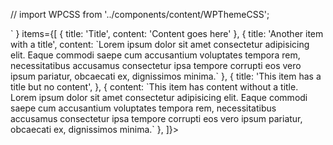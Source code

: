 // import WPCSS from '../components/content/WPThemeCSS';

<Meta title="Components/Icon Lists" />

<Canvas>
    <Story name='Icon List with Arrows'>
        <IconList itemClasses="title-xl" arrowList={true} items={[
            {
                title: 'Title',
                content: 'Content goes here'
            },
            {
                title: 'Another item with a title',
                content: `Lorem ipsum dolor sit amet consectetur adipisicing elit. Eaque commodi saepe cum accusantium voluptates tempora rem, necessitatibus accusamus consectetur ipsa tempore corrupti eos vero ipsum pariatur, obcaecati ex, dignissimos minima.`
            },
            {
                title: 'This item has a title but no content',
            },
            {
                content: `This item has content without a title. Lorem ipsum dolor sit amet consectetur adipisicing elit. Eaque commodi saepe cum accusantium voluptates tempora rem, necessitatibus accusamus consectetur ipsa tempore corrupti eos vero ipsum pariatur, obcaecati ex, dignissimos minima.`
            },
        ]}></IconList>
    </Story>
    <Story name='Icon List with Custom Icon'>
        <IconList itemClasses="title-xl"
            icon={`<svg viewBox="0 0 27 25" xmlns="http://www.w3.org/2000/svg">
                    <g transform="translate(.5.5)">
                    <path d="M12.99 0c1.17 0 2.26.58 2.91 1.54l.11.18 9.44 16.32c.35.61.53 1.29.53 1.98 -.01.68-.19 1.36-.55 1.98 -.69 1.16-1.92 1.9-3.27 1.97l-.23 0H3.99c-1.44-.01-2.77-.76-3.49-1.99 -.36-.62-.55-1.3-.55-1.98 -.01-.6.13-1.2.4-1.75l.12-.24L9.91 1.68C10.53.6 11.68-.06 12.93-.06Zm0 1.49c-.36 0-.69.09-.99.26 -.3.16-.55.41-.72.71v0L1.83 18.78l-.09.16c-.17.33-.25.7-.25 1.07 0 .42.11.85.33 1.23 .44.76 1.27 1.22 2.16 1.22v0h17.93l.17-.01c.82-.06 1.56-.52 1.98-1.23 .22-.39.33-.81.33-1.24 0-.43-.11-.86-.34-1.24v0L14.6 2.41l-.1-.15c-.17-.24-.38-.43-.63-.57 -.3-.17-.64-.27-.99-.27Z" />
                    <path d="M12 7h2v8h-2Z" />
                    <path d="M13 17c.27 0 .52.11.7.29 .18.18.29.43.29.7 0 .27-.12.52-.3.7 -.19.18-.44.29-.71.29 -.28 0-.53-.12-.71-.3 -.19-.19-.3-.44-.3-.71 0-.28.11-.53.29-.71 .18-.19.43-.3.7-.3Z" />
                    </g>
                </svg>`
                }
            items={[
            {
                title: 'Title',
                content: 'Content goes here'
            },
            {
                title: 'Another item with a title',
                content: `Lorem ipsum dolor sit amet consectetur adipisicing elit. Eaque commodi saepe cum accusantium voluptates tempora rem, necessitatibus accusamus consectetur ipsa tempore corrupti eos vero ipsum pariatur, obcaecati ex, dignissimos minima.`
            },
            {
                title: 'This item has a title but no content',
            },
            {
                content: `This item has content without a title. Lorem ipsum dolor sit amet consectetur adipisicing elit. Eaque commodi saepe cum accusantium voluptates tempora rem, necessitatibus accusamus consectetur ipsa tempore corrupti eos vero ipsum pariatur, obcaecati ex, dignissimos minima.`
            },
        ]}></IconList>
    </Story>
</Canvas>